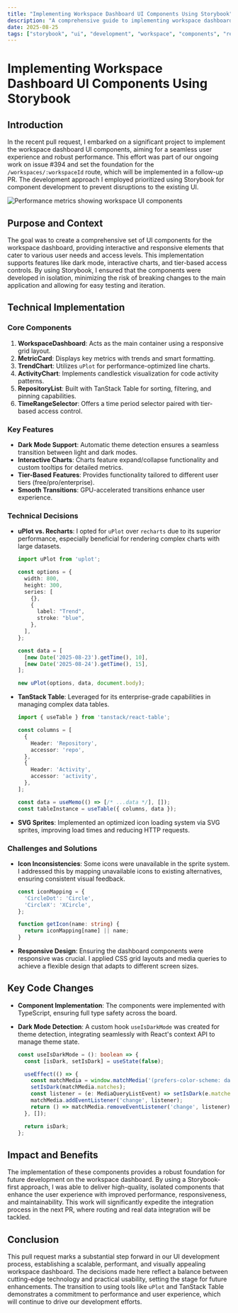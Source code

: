 ```yaml
---
title: "Implementing Workspace Dashboard UI Components Using Storybook"
description: "A comprehensive guide to implementing workspace dashboard UI components using Storybook-first development methodology with real-world examples and technical decisions."
date: 2025-08-25
tags: ["storybook", "ui", "development", "workspace", "components", "react", "uplot", "tanstack"]
---
```


# Implementing Workspace Dashboard UI Components Using Storybook

## Introduction

In the recent pull request, I embarked on a significant project to implement the workspace dashboard UI components, aiming for a seamless user experience and robust performance. This effort was part of our ongoing work on issue #394 and set the foundation for the `/workspaces/:workspaceId` route, which will be implemented in a follow-up PR. The development approach I employed prioritized using Storybook for component development to prevent disruptions to the existing UI.

![Performance metrics showing workspace UI components](https://res.cloudinary.com/bdougie/image/upload/f_auto,q_auto/blog/performance-metrics)

## Purpose and Context

The goal was to create a comprehensive set of UI components for the workspace dashboard, providing interactive and responsive elements that cater to various user needs and access levels. This implementation supports features like dark mode, interactive charts, and tier-based access controls. By using Storybook, I ensured that the components were developed in isolation, minimizing the risk of breaking changes to the main application and allowing for easy testing and iteration.

## Technical Implementation

### Core Components

1. **WorkspaceDashboard**: Acts as the main container using a responsive grid layout.
2. **MetricCard**: Displays key metrics with trends and smart formatting.
3. **TrendChart**: Utilizes `uPlot` for performance-optimized line charts.
4. **ActivityChart**: Implements candlestick visualization for code activity patterns.
5. **RepositoryList**: Built with TanStack Table for sorting, filtering, and pinning capabilities.
6. **TimeRangeSelector**: Offers a time period selector paired with tier-based access control.

### Key Features

- **Dark Mode Support**: Automatic theme detection ensures a seamless transition between light and dark modes.
- **Interactive Charts**: Charts feature expand/collapse functionality and custom tooltips for detailed metrics.
- **Tier-Based Features**: Provides functionality tailored to different user tiers (free/pro/enterprise).
- **Smooth Transitions**: GPU-accelerated transitions enhance user experience.

### Technical Decisions

- **uPlot vs. Recharts**: I opted for `uPlot` over `recharts` due to its superior performance, especially beneficial for rendering complex charts with large datasets.
  
  ```typescript
  import uPlot from 'uplot';

  const options = {
    width: 800,
    height: 300,
    series: [
      {},
      {
        label: "Trend",
        stroke: "blue",
      },
    ],
  };

  const data = [
    [new Date('2025-08-23').getTime(), 10],
    [new Date('2025-08-24').getTime(), 15],
  ];

  new uPlot(options, data, document.body);
  ```

- **TanStack Table**: Leveraged for its enterprise-grade capabilities in managing complex data tables.

  ```typescript
  import { useTable } from 'tanstack/react-table';

  const columns = [
    {
      Header: 'Repository',
      accessor: 'repo',
    },
    {
      Header: 'Activity',
      accessor: 'activity',
    },
  ];

  const data = useMemo(() => [/* ...data */], []);
  const tableInstance = useTable({ columns, data });
  ```

- **SVG Sprites**: Implemented an optimized icon loading system via SVG sprites, improving load times and reducing HTTP requests.

### Challenges and Solutions

- **Icon Inconsistencies**: Some icons were unavailable in the sprite system. I addressed this by mapping unavailable icons to existing alternatives, ensuring consistent visual feedback.

  ```typescript
  const iconMapping = {
    'CircleDot': 'Circle',
    'CircleX': 'XCircle',
  };
  
  function getIcon(name: string) {
    return iconMapping[name] || name;
  }
  ```

- **Responsive Design**: Ensuring the dashboard components were responsive was crucial. I applied CSS grid layouts and media queries to achieve a flexible design that adapts to different screen sizes.

## Key Code Changes

- **Component Implementation**: The components were implemented with TypeScript, ensuring full type safety across the board.
- **Dark Mode Detection**: A custom hook `useIsDarkMode` was created for theme detection, integrating seamlessly with React's context API to manage theme state.

  ```typescript
  const useIsDarkMode = (): boolean => {
    const [isDark, setIsDark] = useState(false);

    useEffect(() => {
      const matchMedia = window.matchMedia('(prefers-color-scheme: dark)');
      setIsDark(matchMedia.matches);
      const listener = (e: MediaQueryListEvent) => setIsDark(e.matches);
      matchMedia.addEventListener('change', listener);
      return () => matchMedia.removeEventListener('change', listener);
    }, []);

    return isDark;
  };
  ```

## Impact and Benefits

The implementation of these components provides a robust foundation for future development on the workspace dashboard. By using a Storybook-first approach, I was able to deliver high-quality, isolated components that enhance the user experience with improved performance, responsiveness, and maintainability. This work will significantly expedite the integration process in the next PR, where routing and real data integration will be tackled.

## Conclusion

This pull request marks a substantial step forward in our UI development process, establishing a scalable, performant, and visually appealing workspace dashboard. The decisions made here reflect a balance between cutting-edge technology and practical usability, setting the stage for future enhancements. The transition to using tools like `uPlot` and TanStack Table demonstrates a commitment to performance and user experience, which will continue to drive our development efforts.